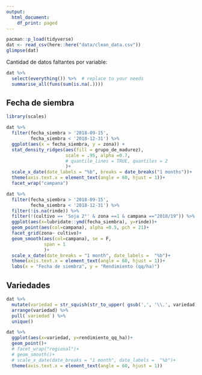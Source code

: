 ```yaml
---
output:
  html_document:
    df_print: paged
---
```


```r
pacman::p_load(tidyverse) 
dat <- read_csv(here::here("data/clean_data.csv"))
glimpse(dat)
```

Cantidad de datos faltantes por variable:

```r
dat %>%
  select(everything()) %>%  # replace to your needs
  summarise_all(funs(sum(is.na(.))))
```
## Fecha de siembra

```r
library(scales)

dat %>% 
  filter(fecha_siembra > '2018-09-15', 
         fecha_siembra < '2018-12-31') %>%
  ggplot(aes(x = fecha_siembra, y = zona)) +
  stat_density_ridges(aes(fill = grupo_de_madurez), 
                      scale = .95, alpha =0.7, 
                      # quantile_lines = TRUE, quantiles = 2
                      )+
  scale_x_date(date_labels = "%b", breaks = date_breaks("1 months"))+
  theme(axis.text.x = element_text(angle = 60, hjust = 1))+ 
  facet_wrap("campana")
```


```r
dat %>% 
  filter(fecha_siembra > '2018-09-15', 
         fecha_siembra < '2018-12-31') %>%
  filter(!is.na(rinde)) %>% 
  filter(!(cultivo == 'Soja 2°' & zona ==1 & campana =="2018/19")) %>%
  ggplot(aes(x=lubridate::ymd(fecha_siembra), y=rinde))+
  geom_point(aes(col=campana), alpha =0.5, pch = 21)+
  facet_grid(zona~ cultivo)+
  geom_smooth(aes(col=campana), se = F, 
              span = 1 
              )+
  scale_x_date(date_breaks = "1 month", date_labels =  "%b")+
  theme(axis.text.x = element_text(angle = 60, hjust = 1))+
  labs(x = "Fecha de siembra", y = "Rendimiento (qq/ha)")
```

## Variedades

```r
dat %>%   
  mutate(variedad = str_squish(str_to_upper( gsub(',', '\\.', variedad)))) %>% 
  arrange(variedad) %>% 
  pull(`variedad`) %>% 
  unique() 

```

```r
dat %>% 
  ggplot(aes(x=variedad, y=rendimiento_qq_ha))+
  geom_point()+
  # facet_wrap("regional")+
  # geom_smooth()+
  # scale_x_date(date_breaks = "1 month", date_labels =  "%b")+
  theme(axis.text.x = element_text(angle = 60, hjust = 1))

```


